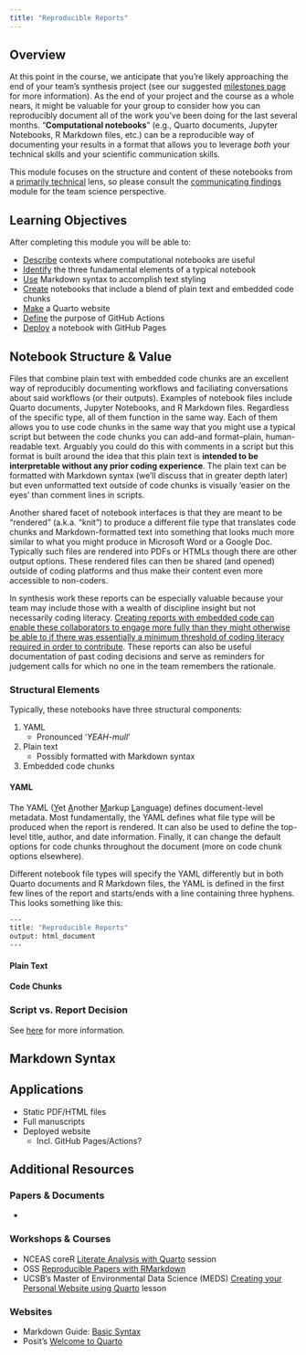 ```yaml
---
title: "Reproducible Reports"
---
```


## Overview

At this point in the course, we anticipate that you're likely approaching the end of your team's synthesis project (see our suggested [milestones page](https://lter.github.io/ssecr/proj_milestones.html) for more information). As the end of your project and the course as a whole nears, it might be valuable for your group to consider how you can reproducibly document all of the work you've been doing for the last several months. "**Computational notebooks**" (e.g., Quarto documents, Jupyter Notebooks, R Markdown files, etc.) can be a reproducible way of documenting your results in a format that allows you to leverage _both_ your technical skills and your scientific communication skills.

This module focuses on the structure and content of these notebooks from a <u>primarily technical</u> lens, so please consult the [communicating findings](https://lter.github.io/ssecr/mod_findings.html) module for the team science perspective.

## Learning Objectives

After completing this module you will be able to: 

- <u>Describe</u> contexts where computational notebooks are useful
- <u>Identify</u> the three fundamental elements of a typical notebook
- <u>Use</u> Markdown syntax to accomplish text styling
- <u>Create</u> notebooks that include a blend of plain text and embedded code chunks
- <u>Make</u> a Quarto website
- <u>Define</u> the purpose of GitHub Actions
- <u>Deploy</u> a notebook with GitHub Pages

## Notebook Structure & Value

Files that combine plain text with embedded code chunks are an excellent way of reproducibly documenting workflows and faciliating conversations about said workflows (or their outputs). Examples of notebook files include Quarto documents, Jupyter Notebooks, and R Markdown files. Regardless of the specific type, all of them function in the same way. Each of them allows you to use code chunks in the same way that you might use a typical script but between the code chunks you can add--and format--plain, human-readable text. Arguably you could do this with comments in a script but this format is built around the idea that this plain text is **intended to be interpretable without any prior coding experience**. The plain text can be formatted with Markdown syntax (we'll discuss that in greater depth later) but even unformatted text outside of code chunks is visually 'easier on the eyes' than comment lines in scripts.

Another shared facet of notebook interfaces is that they are meant to be "rendered" (a.k.a. "knit") to produce a different file type that translates code chunks and Markdown-formatted text into something that looks much more similar to what you might produce in Microsoft Word or a Google Doc. Typically such files are rendered into PDFs or HTMLs though there are other output options. These rendered files can then be shared (and opened) outside of coding platforms and thus make their content even more accessible to non-coders.

In synthesis work these reports can be especially valuable because your team may include those with a wealth of discipline insight but not necessarily coding literacy. <u>Creating reports with embedded code can enable these collaborators to engage more fully than they might otherwise be able to if there was essentially a minimum threshold of coding literacy required in order to contribute</u>. These reports can also be useful documentation of past coding decisions and serve as reminders for judgement calls for which no one in the team remembers the rationale.

### Structural Elements

Typically, these notebooks have three structural components:

1. YAML
    - Pronounced '_YEAH-mull_'
2. Plain text
    - Possibly formatted with Markdown syntax
3. Embedded code chunks

:::{.panel-tabset}

#### YAML

The YAML (<u>Y</u>et <u>A</u>nother <u>M</u>arkup <u>L</u>anguage) defines document-level metadata. Most fundamentally, the YAML defines what file type will be produced when the report is rendered. It can also be used to define the top-level title, author, and date information. Finally, it can change the default options for code chunks throughout the document (more on code chunk options elsewhere).

Different notebook file types will specify the YAML differently but in both Quarto documents and R Markdown files, the YAML is defined in the first few lines of the report and starts/ends with a line containing three hyphens. This looks something like this:

```.bash
---
title: "Reproducible Reports"
output: html_document
---
```

#### Plain Text


#### Code Chunks

:::

### Script vs. Report Decision

See [here](https://nceas.github.io/scicomp.github.io/best_practices.html#r-scripts-versus-r-markdowns) for more information.




## Markdown Syntax



## Applications

- Static PDF/HTML files
- Full manuscripts
- Deployed website
    - Incl. GitHub Pages/Actions?

## Additional Resources

### Papers & Documents

- 

### Workshops & Courses

- NCEAS coreR [Literate Analysis with Quarto](https://learning.nceas.ucsb.edu/2023-10-coreR/session_04.html) session
- OSS [Reproducible Papers with RMarkdown](https://nceas.github.io/oss-lessons/reproducible-papers-with-rmd/reproducible-papers-with-rmd.html)
- UCSB's Master of Environmental Data Science (MEDS) [Creating your Personal Website using Quarto](https://ucsb-meds.github.io/creating-quarto-websites/) lesson

### Websites

- Markdown Guide: [Basic Syntax](https://www.markdownguide.org/basic-syntax/)
- Posit's [Welcome to Quarto](https://quarto.org/)
